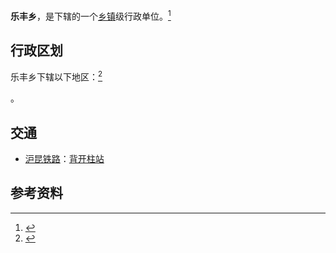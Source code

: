 {{中国乡级行政区|53/03/81/206/000}}

'''乐丰乡'''，是{{PRC admin/fullname|53/03/81/206/000|3}}下辖的一个[[乡镇|乡镇]]级行政单位。<ref>{{PRC admin/ref sgc|{{PRC admin/parent|53/03/81/206/000}}}}</ref>

== 行政区划 ==

乐丰乡下辖以下地区：<ref>{{PRC admin/ref sgc|53/03/81/206/000}}</ref>

{{PRC admin/children|53/03/81/206/000}}。

== 交通 ==
* {{rint|cn|rail}}[[沪昆铁路|沪昆铁路]]：[[背开柱站|背开柱站]]

== 参考资料 ==
{{reflist}}

{{PRC admin/navcat|53/03/81/206/000}}